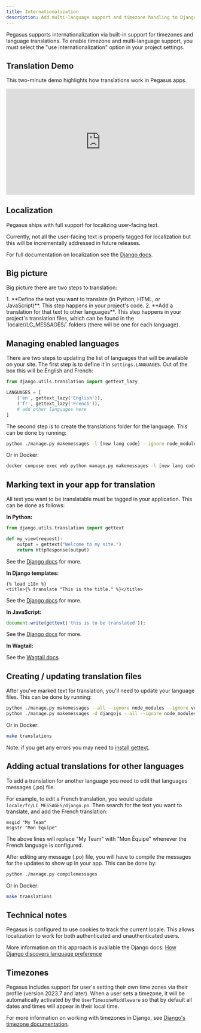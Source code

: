 ```yaml
---
title: Internationalization
description: Add multi-language support and timezone handling to Django applications with translation files, locale management, and user preferences.
---
```



Pegasus supports internationalization via built-in support for timezones and language translations.
To enable timezone and multi-language support, you must select the "use internationalization" option
in your project settings.

## Translation Demo

This two-minute demo highlights how translations work in Pegasus apps.

<div style="position: relative; padding-bottom: 56.25%; height: 0; overflow: hidden; max-width: 100%; height: auto; margin-bottom: 1em;">
    <iframe src="https://www.youtube.com/embed/MhxKdkUFUj8" frameborder="0" allowfullscreen style="position: absolute; top: 0; left: 0; width: 100%; height: 100%;"></iframe>
</div>

## Localization

Pegasus ships with full support for localizing user-facing text.

Currently, not all the user-facing text is properly tagged for localization but this will be incrementally addressed
in future releases.

For full documentation on localization see the [Django docs](https://docs.djangoproject.com/en/stable/topics/i18n/).

## Big picture

Big picture there are two steps to translation:

<Steps>
1. **Define the text you want to translate (in Python, HTML, or JavaScript)**. This step happens in your project's code.
2. **Add a translation for that text to other languages**. This step happens in your project's translation files,
   which can be found in the `locale/<lang_code>/LC_MESSAGES/` folders (there will be one for each language).
</Steps>

## Managing enabled languages

There are two steps to updating the list of languages that will be available on your site.
The first step is to define it in `settings.LANGUAGES`.
Out of the box this will be English and French:

```python
from django.utils.translation import gettext_lazy

LANGUAGES = [
    ('en', gettext_lazy('English')),
    ('fr', gettext_lazy('French')),
    # add other languages here
]
```

The second step is to create the translations folder for the language.
This can be done by running:

```bash
python ./manage.py makemessages -l [new lang code] --ignore node_modules --ignore venv
```

Or in Docker:


```bash
docker compose exec web python manage.py makemessages -l [new lang code] --ignore node_modules --ignore venv
```

## Marking text in your app for translation

All text you want to be translatable must be tagged in your application. This can be done as follows:

**In Python:**
```python
from django.utils.translation import gettext

def my_view(request):
    output = gettext("Welcome to my site.")
    return HttpResponse(output)
```

See the [Django docs](https://docs.djangoproject.com/en/stable/topics/i18n/translation/#internationalization-in-python-code) for more.

**In Django templates:**
```jinja
{% load i18n %}
<title>{% translate "This is the title." %}</title>
```

See the [Django docs](https://docs.djangoproject.com/en/stable/topics/i18n/translation/#internationalization-in-template-code) for more.

**In JavaScript:**
```javascript
document.write(gettext('this is to be translated'));
```

See the [Django docs](https://docs.djangoproject.com/en/stable/topics/i18n/translation/#internationalization-in-javascript-code) for more.

**In Wagtail:**

See the [Wagtail docs](/wagtail/#internationalization).

## Creating / updating translation files

After you've marked text for translation, you'll need to update your language files.
This can be done by running:

```bash
python ./manage.py makemessages --all --ignore node_modules --ignore venv
python ./manage.py makemessages -d djangojs --all --ignore node_modules --ignore venv
```

Or in Docker:

```bash
make translations
```

Note: if you get any errors you may need to [install gettext](https://stackoverflow.com/q/35101850/8207).

## Adding actual translations for other languages

To add a translation for another language you need to edit that languages messages (.po) file.

For example, to edit a French translation, you would update
`locale/fr/LC_MESSAGES/django.po`.
Then search for the text you want to translate, and add the French translation:

```
msgid "My Team"
msgstr "Mon Équipe"
```

The above lines will replace "My Team" with "Mon Équipe" whenever the French language is configured.

After editing any message (.po) file, you will have to compile the messages for the updates to show up in your app.
This can be done by:

```bash
python ./manage.py compilemessages
```

Or in Docker:

```bash
make translations
```

## Technical notes

Pegasus is configured to use cookies to track the current locale.
This allows localization to work for both authenticated and unauthenticated users.

More information on this approach is available the Django docs: [How Django discovers language preference][1]

[1]: https://docs.djangoproject.com/en/stable/topics/i18n/translation/#how-django-discovers-language-preference

## Timezones

Pegasus includes support for user's setting their own time zones via their profile (version 2023.7 and later).
When a user sets a timezone, it will be automatically activated by the `UserTimezoneMiddleware` so that
by default all dates and times will appear in their local time.

For more information on working with timezones in Django, see [Django's timezone documentation][2].

[2]: https://docs.djangoproject.com/en/stable/topics/i18n/timezones/
